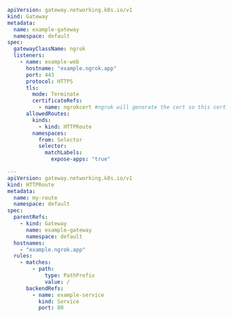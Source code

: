 ```yaml
apiVersion: gateway.networking.k8s.io/v1
kind: Gateway
metadata:
  name: example-gateway
  namespace: default
spec:
  gatewayClassName: ngrok
  listeners:
    - name: example-web
      hostname: "example.ngrok.app"
      port: 443
      protocol: HTTPS
      tls:
        mode: Terminate
        certificateRefs:
          - name: ngrokcert #ngrok will generate the cert so this cert does not be defined and will be ignored if defined
      allowedRoutes:
        kinds:
          - kind: HTTPRoute
        namespaces:
          from: Selector
          selector:
            matchLabels:
              expose-apps: "true"

---
apiVersion: gateway.networking.k8s.io/v1
kind: HTTPRoute
metadata:
  name: my-route
  namespace: default
spec:
  parentRefs:
    - kind: Gateway
      name: example-gateway
      namespace: default
  hostnames:
    - "example.ngrok.app"
  rules:
    - matches:
        - path:
            type: PathPrefix
            value: /
      backendRefs:
        - name: example-service
          kind: Service
          port: 80
```
